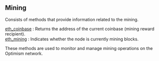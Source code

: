 
## Mining

Consists of methods that provide information related to the mining.

[eth_coinbase](/optimism-api/mining/eth_coinbase) : Returns the address of the current coinbase (mining reward recipient).  \
[eth_mining](/optimism-api/mining/eth_mining) : Indicates whether the node is currently mining blocks.

These methods are used to monitor and manage mining operations on the Optimism network.

<Space h={16} />
<GetStarted />